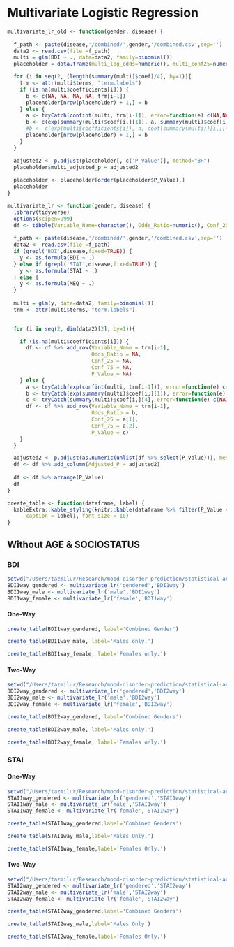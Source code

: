 # Multivariate Logistic Regression

```r
multivariate_lr_old <- function(gender, disease) {
  
  f_path <- paste(disease,'/combined/',gender,'/combined.csv',sep='')
  data2 <- read.csv(file =f_path)
  multi = glm(BDI ~ ., data=data2, family=binomial())
  placeholder = data.frame(multi_log_odds=numeric(), multi_conf25=numeric(), multi_conf75=numeric(), P_Value=numeric(), name=character())

  for (i in seq(2, (length(summary(multi)$coef)/4), by=1)){
    trm <- attr(multi$terms, "term.labels")
    if (is.na(multi$coefficients[i])) {
      b <- c(NA, NA, NA, NA, trm[i-1])
      placeholder[nrow(placeholder) + 1,] = b
    } else {
      a <- tryCatch(confint(multi, trm[i-1]), error=function(e) c(NA,NA))
      b <- c(exp(summary(multi)$coef[i,][1]), a, summary(multi)$coef[i,][4], trm[i-1])
      #b <- c(exp(multi$coefficients[i]), a, coef(summary(multi))[i,][4], trm[i-1])
      placeholder[nrow(placeholder) + 1,] = b
    }
  }

  adjusted2 <- p.adjust(placeholder[, c('P_Value')], method="BH")
  placeholder$multi_adjusted_p = adjusted2
  
  placeholder <- placeholder[order(placeholder$P_Value),]
  placeholder
}
```

```r
multivariate_lr <- function(gender, disease) {
  library(tidyverse)
  options(scipen=999)
  df <- tibble(Variable_Name=character(), Odds_Ratio=numeric(), Conf_25=numeric(), Conf_75=numeric(), P_Value=numeric())
  
  f_path <- paste(disease,'/combined/',gender,'/combined.csv',sep='')
  data2 <- read.csv(file =f_path)
  if (grepl('BDI',disease,fixed=TRUE)) {
    y <- as.formula(BDI ~ .)
  } else if (grepl('STAI',disease,fixed=TRUE)) {
    y <- as.formula(STAI ~ .)
  } else {
    y <- as.formula(MEQ ~ .)
  }
  
  multi = glm(y, data=data2, family=binomial())
  trm <- attr(multi$terms, "term.labels")

  
  for (i in seq(2, dim(data2)[2], by=1)){

    if (is.na(multi$coefficients[i])) {
      df <- df %>% add_row(Variable_Name = trm[i-1], 
                           Odds_Ratio = NA, 
                           Conf_25 = NA, 
                           Conf_75 = NA,
                           P_Value = NA)
    } else {
      a <- tryCatch(exp(confint(multi, trm[i-1])), error=function(e) c(NA,NA))
      b <- tryCatch(exp(summary(multi)$coef[i,][1]), error=function(e) c(NA))
      c <- tryCatch(summary(multi)$coef[i,][4], error=function(e) c(NA))
      df <- df %>% add_row(Variable_Name = trm[i-1], 
                           Odds_Ratio = b, 
                           Conf_25 = a[1],  
                           Conf_75 = a[2],
                           P_Value = c)
    }
  }

  adjusted2 <- p.adjust(as.numeric(unlist(df %>% select(P_Value))), method="BH")
  df <- df %>% add_column(Adjusted_P = adjusted2)
  
  df <- df %>% arrange(P_Value)
  df
}
```

```r
create_table <- function(dataframe, label) {
  kableExtra::kable_styling(knitr::kable(dataframe %>% filter(P_Value <=0.05), booktabs = TRUE, 
      caption = label), font_size = 10)
}
```


## Without AGE & SOCIOSTATUS

### BDI

```r
setwd("/Users/tazmilur/Research/mood-disorder-prediction/statistical-analysis/analysis-nocli/")
BDI1way_gendered <- multivariate_lr('gendered','BDI1way')
BDI1way_male <- multivariate_lr('male','BDI1way')
BDI1way_female <- multivariate_lr('female','BDI1way')
```

#### One-Way

```r
create_table(BDI1way_gendered, label='Combined Gender')
```

```r
create_table(BDI1way_male, label='Males only.')
```

```r
create_table(BDI1way_female, label='Females only.')
```

#### Two-Way

```r
setwd("/Users/tazmilur/Research/mood-disorder-prediction/statistical-analysis/analysis-nocli/")
BDI2way_gendered <- multivariate_lr('gendered','BDI2way')
BDI2way_male <- multivariate_lr('male','BDI2way')
BDI2way_female <- multivariate_lr('female','BDI2way')
```


```r
create_table(BDI2way_gendered, label='Combined Genders')
```

```r
create_table(BDI2way_male, label='Males only.')
```

```r
create_table(BDI2way_female, label='Females only.')
```

### STAI

#### One-Way

```r
setwd("/Users/tazmilur/Research/mood-disorder-prediction/statistical-analysis/analysis-nocli/")
STAI1way_gendered <- multivariate_lr('gendered','STAI1way')
STAI1way_male <- multivariate_lr('male','STAI1way')
STAI1way_female <- multivariate_lr('female','STAI1way')
```

```r
create_table(STAI1way_gendered,label='Combined Genders')
```


```r
create_table(STAI1way_male,label='Males Only.')
```


```r
create_table(STAI1way_female,label='Females Only.')
```

#### Two-Way

```r
setwd("/Users/tazmilur/Research/mood-disorder-prediction/statistical-analysis/analysis-nocli/")
STAI2way_gendered <- multivariate_lr('gendered','STAI2way')
STAI2way_male <- multivariate_lr('male','STAI2way')
STAI2way_female <- multivariate_lr('female','STAI2way')
```


```r
create_table(STAI2way_gendered,label='Combined Genders')
```

```r
create_table(STAI2way_male,label='Males Only')
```

```r
create_table(STAI2way_female,label='Females Only.')
```

